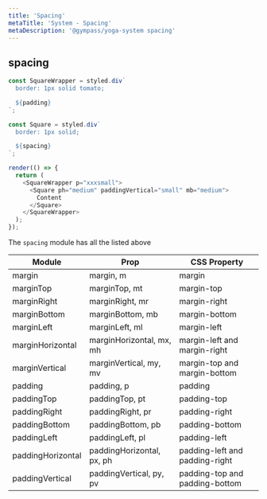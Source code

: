 ```yaml
---
title: 'Spacing'
metaTitle: 'System - Spacing'
metaDescription: '@gympass/yoga-system spacing'
---
```


## spacing

```javascript state
const SquareWrapper = styled.div`
  border: 1px solid tomato;

  ${padding}
`;

const Square = styled.div`
  border: 1px solid;

  ${spacing}
`;

render(() => {
  return (
    <SquareWrapper p="xxxsmall">
      <Square ph="medium" paddingVertical="small" mb="medium">
        Content
      </Square>
    </SquareWrapper>
  );
});
```

The `spacing` module has all the listed above

<table>
  <thead>
    <tr>
      <th>Module</th>
      <th>Prop</th>
      <th>CSS Property</th>
    </tr>
  </thead>
  <tbody>
    <tr>
      <td>
        <inlineCode>margin</inlineCode>
      </td>
      <td>
        <inlineCode>margin</inlineCode>, <inlineCode>m</inlineCode>
      </td>
      <td>
        <inlineCode>margin</inlineCode>
      </td>
    </tr>
    <tr>
      <td>
        <inlineCode>marginTop</inlineCode>
      </td>
      <td>
        <inlineCode>marginTop</inlineCode>, <inlineCode>mt</inlineCode>
      </td>
      <td>
        <inlineCode>margin-top</inlineCode>
      </td>
    </tr>
    <tr>
      <td>
        <inlineCode>marginRight</inlineCode>
      </td>
      <td>
        <inlineCode>marginRight</inlineCode>, <inlineCode>mr</inlineCode>
      </td>
      <td>
        <inlineCode>margin-right</inlineCode>
      </td>
    </tr>
    <tr>
      <td>
        <inlineCode>marginBottom</inlineCode>
      </td>
      <td>
        <inlineCode>marginBottom</inlineCode>, <inlineCode>mb</inlineCode>
      </td>
      <td>
        <inlineCode>margin-bottom</inlineCode>
      </td>
    </tr>
    <tr>
      <td>
        <inlineCode>marginLeft</inlineCode>
      </td>
      <td>
        <inlineCode>marginLeft</inlineCode>, <inlineCode>ml</inlineCode>
      </td>
      <td>
        <inlineCode>margin-left</inlineCode>
      </td>
    </tr>
    <tr>
      <td>
        <inlineCode>marginHorizontal</inlineCode>
      </td>
      <td>
        <inlineCode>marginHorizontal</inlineCode>, <inlineCode>mx</inlineCode>,
        <inlineCode>mh</inlineCode>
      </td>
      <td>
        <inlineCode>margin-left</inlineCode> and
        <inlineCode>margin-right</inlineCode>
      </td>
    </tr>
    <tr>
      <td>
        <inlineCode>marginVertical</inlineCode>
      </td>
      <td>
        <inlineCode>marginVertical</inlineCode>, <inlineCode>my</inlineCode>,
        <inlineCode>mv</inlineCode>
      </td>
      <td>
        <inlineCode>margin-top</inlineCode> and
        <inlineCode>margin-bottom</inlineCode>
      </td>
    </tr>
    <tr>
      <td>
        <inlineCode>padding</inlineCode>
      </td>
      <td>
        <inlineCode>padding</inlineCode>, <inlineCode>p</inlineCode>
      </td>
      <td>
        <inlineCode>padding</inlineCode>
      </td>
    </tr>
    <tr>
      <td>
        <inlineCode>paddingTop</inlineCode>
      </td>
      <td>
        <inlineCode>paddingTop</inlineCode>, <inlineCode>pt</inlineCode>
      </td>
      <td>
        <inlineCode>padding-top</inlineCode>
      </td>
    </tr>
    <tr>
      <td>
        <inlineCode>paddingRight</inlineCode>
      </td>
      <td>
        <inlineCode>paddingRight</inlineCode>, <inlineCode>pr</inlineCode>
      </td>
      <td>
        <inlineCode>padding-right</inlineCode>
      </td>
    </tr>
    <tr>
      <td>
        <inlineCode>paddingBottom</inlineCode>
      </td>
      <td>
        <inlineCode>paddingBottom</inlineCode>, <inlineCode>pb</inlineCode>
      </td>
      <td>
        <inlineCode>padding-bottom</inlineCode>
      </td>
    </tr>
    <tr>
      <td>
        <inlineCode>paddingLeft</inlineCode>
      </td>
      <td>
        <inlineCode>paddingLeft</inlineCode>, <inlineCode>pl</inlineCode>
      </td>
      <td>
        <inlineCode>padding-left</inlineCode>
      </td>
    </tr>
    <tr>
      <td>
        <inlineCode>paddingHorizontal</inlineCode>
      </td>
      <td>
        <inlineCode>paddingHorizontal</inlineCode>, <inlineCode>px</inlineCode>,
        <inlineCode>ph</inlineCode>
      </td>
      <td>
        <inlineCode>padding-left</inlineCode> and
        <inlineCode>padding-right</inlineCode>
      </td>
    </tr>
    <tr>
      <td>
        <inlineCode>paddingVertical</inlineCode>
      </td>
      <td>
        <inlineCode>paddingVertical</inlineCode>, <inlineCode>py</inlineCode>,
        <inlineCode>pv</inlineCode>
      </td>
      <td>
        <inlineCode>padding-top</inlineCode> and
        <inlineCode>padding-bottom</inlineCode>
      </td>
    </tr>
  </tbody>
</table>
